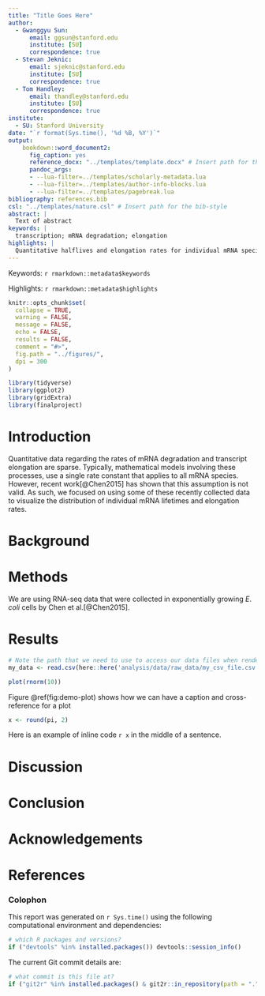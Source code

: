 ```yaml
---
title: "Title Goes Here"
author:
  - Gwanggyu Sun:
      email: ggsun@stanford.edu
      institute: [SU]
      correspondence: true
  - Stevan Jeknic:
      email: sjeknic@stanford.edu
      institute: [SU]
      correspondence: true
  - Tom Handley:
      email: thandley@stanford.edu
      institute: [SU]
      correspondence: true
institute:
  - SU: Stanford University
date: "`r format(Sys.time(), '%d %B, %Y')`"
output: 
    bookdown::word_document2:
      fig_caption: yes
      reference_docx: "../templates/template.docx" # Insert path for the DOCX file
      pandoc_args:
      - --lua-filter=../templates/scholarly-metadata.lua
      - --lua-filter=../templates/author-info-blocks.lua
      - --lua-filter=../templates/pagebreak.lua
bibliography: references.bib
csl: "../templates/nature.csl" # Insert path for the bib-style
abstract: |
  Text of abstract
keywords: |
  transcription; mRNA degradation; elongation
highlights: |
  Quantitative halflives and elongation rates for individual mRNA species.
---
```


<!-- This is the format for text comments that will be ignored during renderings. Do not put R code in these comments because it will not be ignored. -->

<!-- With the following code you can access and display values from the yml header above. -->

Keywords: `r rmarkdown::metadata$keywords`

Highlights: `r rmarkdown::metadata$highlights`

<!-- The following code chunk defines some general settings how code chunks should behave. -->

```r
knitr::opts_chunk$set(
  collapse = TRUE,
  warning = FALSE,
  message = FALSE,
  echo = FALSE,
  results = FALSE,
  comment = "#>",
  fig.path = "../figures/",
  dpi = 300
)
```


<!-- The actual document text starts here: -->
```r
library(tidyverse)
library(ggplot2)
library(gridExtra)
library(finalproject)
```
# Introduction

Quantitative data regarding the rates of mRNA degradation and transcript elongation
are sparse. Typically, mathematical models involving these processes, use a single
rate constant that applies to all mRNA species. However, recent work[@Chen2015] 
has shown that this assumption is not valid. As such, we focused on using some of
these recently collected data to visualize the distribution of individual mRNA
lifetimes and elongation rates.

# Background

# Methods

We are using RNA-seq data that were collected in exponentially growing *E*. *coli*
cells by Chen et al.[@Chen2015].

# Results

<!-- Here's some example analysis code: -->

```r
# Note the path that we need to use to access our data files when rendering this document
my_data <- read.csv(here::here('analysis/data/raw_data/my_csv_file.csv'))
```

```r
plot(rnorm(10))
```

Figure \@ref(fig:demo-plot) shows how we can have a caption and cross-reference for a plot

```r
x <- round(pi, 2)
```

Here is an example of inline code `r x` in the middle of a sentence. 

# Discussion

# Conclusion

# Acknowledgements

<!-- The following line inserts a page break  -->

\newpage

# References 

<!-- The following line ensures the references appear here for the MS Word or HTML output files, rather than right at the end of the document (this will not work for PDF files):  -->

<div id="refs"></div>

\newpage

### Colophon

This report was generated on `r Sys.time()` using the following computational environment and dependencies: 

```r
# which R packages and versions?
if ("devtools" %in% installed.packages()) devtools::session_info()
```

The current Git commit details are:

```r
# what commit is this file at? 
if ("git2r" %in% installed.packages() & git2r::in_repository(path = ".")) git2r::repository(here::here())  
```
